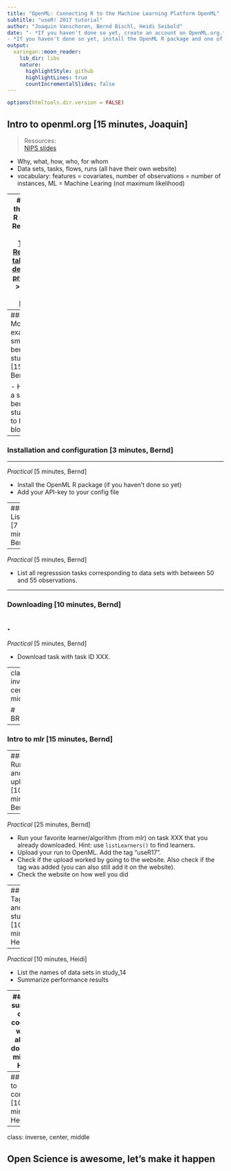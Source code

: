 ```yaml
---
title: "OpenML: Connecting R to the Machine Learning Platform OpenML"
subtitle: "useR! 2017 tutorial"
author: "Joaquin Vanschoren, Bernd Bischl, Heidi Seibold"
date: "- *If you haven't done so yet, create an account on OpenML.org.* \n
- *If you haven't done so yet, install the OpenML R package and one of the packages farff or RWeka*"
output:
  xaringan::moon_reader:
    lib_dir: libs
    nature:
      highlightStyle: github
      highlightLines: true
      countIncrementalSlides: false
---
```

<!-- For this to work, install xaringan (devtools::install_github('yihui/xaringan')) -->

```r
options(htmltools.dir.version = FALSE)
```

## Intro to openml.org [15 minutes, Joaquin]
> Resources:  
> [NIPS slides](https://github.com/openml/articles/blob/master/OpenML%20NIPS.pdf)

- Why, what, how, who, for whom
- Data sets, tasks, flows, runs (all have their own website)
- vocabulary: features = covariates, number of observations = number of instances, ML = Machine Learing (not maximum likelihood)



---
## Intro to the OpenML R package
> Resources:  
> [Paper](https://bitbucket.org/giuseppec/openml-r-paper/src)  
> [Tutorial](http://openml.github.io/openml-r/vignettes/OpenML.html)  
> [Reisensburg talk](https://bitbucket.org/giuseppec/openml-r-paper/src)  
> [Heidi's departement presentation](https://github.com/openml/articles/tree/master/slides/heidi_hittisau)  
> [mlr loves OpenML blogpost](http://mlr-org.github.io/mlr-loves-OpenML/)



---
### Motivating example: A small benchmarking study demo [15 minutes, Bernd]

- How to run a simple benchmark study
- Link to batchmark blogpost



---
### Installation and configuration [3 minutes, Bernd]

---

*Practical* [5 minutes, Bernd]

- Install the OpenML R package (if you haven't done so yet)
- Add your API-key to your config file



---
### Listing [7 minutes, Bernd]

---

*Practical* [5 minutes, Bernd]

- List all regresssion tasks corresponding to data sets with between 
  50 and 55 observations.



---

### Downloading [10 minutes, Bernd]

.
---
*Practical* [5 minutes, Bernd]

- Download task with task ID XXX.


---
class: inverse, center, middle

# BREAK


---

### Intro to mlr [15 minutes, Bernd]

---
### Running and uploading [10 minutes, Bernd]

---

*Practical* [25 minutes, Bernd]

- Run your favorite learner/algorithm (from mlr) on task XXX that you already downloaded.
Hint: use `listLearners()` to find learners.
- Upload your run to OpenML. Add the tag "useR17". 
- Check if the upload worked by going to the website. Also check if the tag was
  added (you can also still add it on the website). 
- Check the website on how well you did
  

---
## Tagging and studies [10 minutes, Heidi]

---

*Practical* [10 minutes, Heidi]

- List the names of data sets in study_14 
- Summarize performance results 


---
## Short summary of the cool stuff we are already doing [15 minutes, Heidi]

---
## How to contribute [10 minutes, Heidi]

---
class: inverse, center, middle

## Open Science is awesome, let's make it happen
